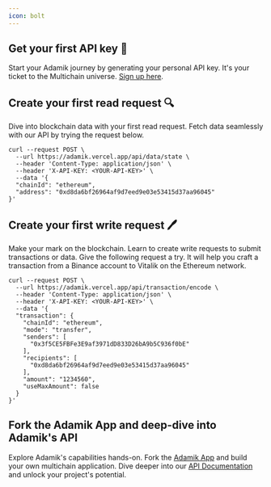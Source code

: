 ```yaml
---
icon: bolt
---
```




## Get your first API key 🔑
Start your Adamik journey by generating your personal API key. It's your ticket to the Multichain universe. 
[Sign up here](TODO).

## Create your first read request 🔍
Dive into blockchain data with your first read request. Fetch data seamlessly with our API by trying the request below.

```cURL Read API example
curl --request POST \
  --url https://adamik.vercel.app/api/data/state \
  --header 'Content-Type: application/json' \
  --header 'X-API-KEY: <YOUR-API-KEY>' \
  --data '{
  "chainId": "ethereum",
  "address": "0xd8da6bf26964af9d7eed9e03e53415d37aa96045"
}'
```

## Create your first write request 🖊️
Make your mark on the blockchain. Learn to create write requests to submit transactions or data. Give the following request a try.
It will help you craft a transaction from a Binance account to Vitalik on the Ethereum network.

```cURL Write example
curl --request POST \
  --url https://adamik.vercel.app/api/transaction/encode \
  --header 'Content-Type: application/json' \
  --header 'X-API-KEY: <YOUR-API-KEY>' \
  --data '{
  "transaction": {
    "chainId": "ethereum",
    "mode": "transfer",
    "senders": [
      "0x3f5CE5FBFe3E9af3971dD833D26bA9b5C936f0bE"
    ],
    "recipients": [
      "0xd8da6bf26964af9d7eed9e03e53415d37aa96045"
    ],
    "amount": "1234560",
    "useMaxAmount": false
  }
}'
```


## Fork the Adamik App and deep-dive into Adamik's API 
Explore Adamik's capabilities hands-on. Fork the [Adamik App](https://github.com/AdamikHQ/adamik-client) and build your own multichain application. 
Dive deeper into our [API Documentation](../api-reference/introduction) and unlock your project's potential.